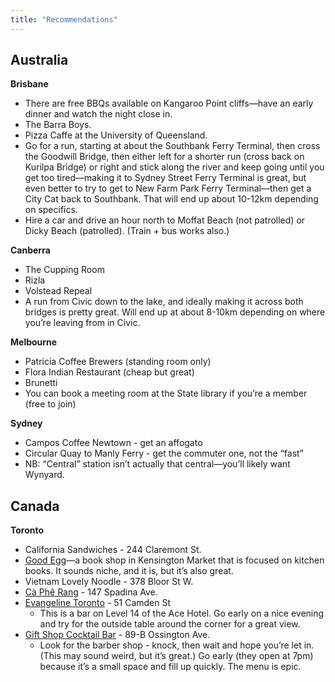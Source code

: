 ```yaml
---
title: "Recommendations"
---
```


## Australia

**Brisbane**

- There are free BBQs available on Kangaroo Point cliffs---have an early dinner and watch the night close in.
- The Barra Boys.
- Pizza Caffe at the University of Queensland.
- Go for a run, starting at about the Southbank Ferry Terminal, then cross the Goodwill Bridge, then either left for a shorter run (cross back on Kurilpa Bridge) or right and stick along the river and keep going until you get too tired---making it to Sydney Street Ferry Terminal is great, but even better to try to get to New Farm Park Ferry Terminal---then get a City Cat back to Southbank. That will end up about 10-12km depending on specifics.
- Hire a car and drive an hour north to Moffat Beach (not patrolled) or Dicky Beach (patrolled). (Train + bus works also.)

**Canberra**

- The Cupping Room
- Rizla
- Volstead Repeal
- A run from Civic down to the lake, and ideally making it across both bridges is pretty great. Will end up at about 8-10km depending on where you're leaving from in Civic.

**Melbourne**

- Patricia Coffee Brewers (standing room only)
- Flora Indian Restaurant (cheap but great)
- Brunetti
- You can book a meeting room at the State library if you're a member (free to join)

**Sydney**

- Campos Coffee Newtown - get an affogato
- Circular Quay to Manly Ferry - get the commuter one, not the "fast" 
- NB: "Central" station isn't actually that central---you'll likely want Wynyard.

## Canada

**Toronto**

- California Sandwiches - 244 Claremont St.
- [Good Egg](https://goodegg.ca)---a book shop in Kensington Market that is focused on kitchen books. It sounds niche, and it is, but it's also great.
- Vietnam Lovely Noodle - 378 Bloor St W.
- [Cà Phê Rang](https://capherang.ca) - 147 Spadina Ave.
- [Evangeline Toronto](https://www.evangelinetoronto.com) - 51 Camden St
  - This is a bar on Level 14 of the Ace Hotel. Go early on a nice evening and try for the outside table around the corner for a great view.
- [Gift Shop Cocktail Bar](https://www.barberandco.com/gift-shop/) - 89-B Ossington Ave.
  - Look for the barber shop - knock, then wait and hope you're let in. (This may sound weird, but it's great.) Go early (they open at 7pm) because it's a small space and fill up quickly. The menu is epic.
